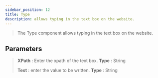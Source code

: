 ---
sidebar_position: 12
title: Type
description: allows typing in the text box on the website.
---

> The Type component allows typing in the text box on the website.

## Parameters

> **XPath** :  Enter the xpath of the text box. **Type** : String
>
> **Text** : enter the value to be written. **Type** : String